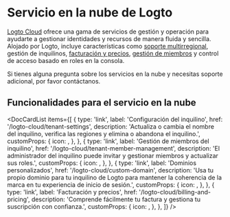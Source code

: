 
# Servicio en la nube de Logto

[Logto Cloud](https://cloud.logto.io) ofrece una gama de servicios de gestión y operación para ayudarte a gestionar identidades y recursos de manera fluida y sencilla. Alojado por Logto, incluye características como [soporte multirregional](/logto-cloud/tenant-settings#tenant-region), gestión de inquilinos, [facturación y precios](/logto-cloud/billing-and-pricing), [gestión de miembros](/logto-cloud/tenant-member-management) y control de acceso basado en roles en la consola.

Si tienes alguna pregunta sobre los servicios en la nube y necesitas soporte adicional, por favor contáctanos.

## Funcionalidades para el servicio en la nube

<DocCardList
  items={[
    {
      type: 'link',
      label: 'Configuración del inquilino',
      href: '/logto-cloud/tenant-settings',
      description:
        'Actualiza o cambia el nombre del inquilino, verifica las regiones y elimina o abandona el inquilino.',
      customProps: {
        icon: <TenantSettings />,
      },
    },
    {
      type: 'link',
      label: 'Gestión de miembros del inquilino',
      href: '/logto-cloud/tenant-member-management',
      description:
        'El administrador del inquilino puede invitar y gestionar miembros y actualizar sus roles.',
      customProps: {
        icon: <TenantMemberManagement />,
      },
    },
    {
      type: 'link',
      label: 'Dominios personalizados',
      href: '/logto-cloud/custom-domain',
      description:
        'Usa tu propio dominio para tu inquilino de Logto para mantener la coherencia de la marca en tu experiencia de inicio de sesión.',
      customProps: {
        icon: <CustomDomains />,
      },
    },
    {
      type: 'link',
      label: 'Facturación y precios',
      href: '/logto-cloud/billing-and-pricing',
      description: 'Comprende fácilmente tu factura y gestiona tu suscripción con confianza.',
      customProps: {
        icon: <PricingAndBilling />,
      },
    },
  ]}
/>
